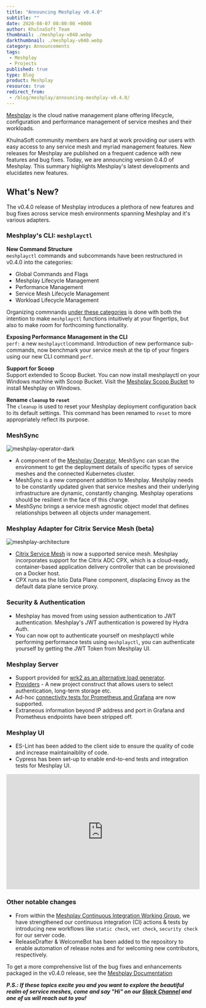 ```yaml
---
title: "Announcing Meshplay v0.4.0"
subtitle: ""
date: 2020-08-07 08:00:00 +0000
author: KhulnaSoft Team
thumbnail: ./meshplay-v040.webp
darkthumbnail: ./meshplay-v040.webp
category: Announcements
tags:
 - Meshplay
 - Projects
published: true
type: Blog
product: Meshplay
resource: true
redirect_from:
 - /blog/meshplay/announcing-meshplay-v0.4.0/
---
```



<BlogWrapper>

[Meshplay](https://meshplay.khulnasoft.com) is the cloud native management plane offering lifecycle, configuration and performance management of service meshes and their workloads.

KhulnaSoft community members are hard at work providing our users with easy access to any service mesh and myriad management features. New releases for Meshplay are published on a frequent cadence with new features and bug fixes. Today, we are announcing version 0.4.0 of Meshplay. This summary highlights Meshplay's latest developments and elucidates new features.

## What's New?

The v0.4.0 release of Meshplay introduces a plethora of new features and bug fixes across service mesh environments spanning Meshplay and it's various adapters.

### Meshplay's CLI: `meshplayctl`
**New Command Structure**<br/>
`meshplayctl` commands and subcommands have been restructured in v0.4.0 into the categories:
- Global Commands and Flags
- Meshplay Lifecycle Management
- Performance Management
- Service Mesh Lifecycle Management
- Workload Lifecycle Management

Organizing commnands [under these categories](https://docs.meshplay.khulnasoft.com/reference/meshplayctl) is done with both the intention to make `meshplayctl` functions intuitively at your fingertips, but also to make room for forthcoming functionality.

**Exposing Performance Management in the CLI**<br/>
`perf:` a new `meshplayctl`command. Introduction of new performance sub-commands, now benchmark your service mesh at the tip of your fingers using our new CLI command `perf`.

**Support for Scoop** <br/>
Support extended to Scoop Bucket. You can now install meshplayctl on your Windows machine with Scoop Bucket. Visit the [Meshplay Scoop Bucket](https://github.com/khulnasoft/scoop-bucket) to install Meshplay on Windows.

**Rename `cleanup` to `reset`**<br/>
The `cleanup` is used to reset your Meshplay deployment configuration back to its default settings. This command has been renamed to `reset` to more appropriately reflect its purpose.

### MeshSync<br/>
<img src={operator} class="image-right" alt="meshplay-operator-dark" />

-  A component of the [Meshplay Operator](https://github.com/khulnasoft/meshplay-operator), MeshSync can scan the environment to get the deployment details of specific types of service meshes and the connected Kubernetes cluster.
-  MeshSync is a new component addition to Meshplay. Meshplay needs to be constantly updated given that service meshes and their underlying infrastructure are dynamic, constantly changing.  Meshplay operations should be resilient in the face of this change.
-  MeshSync brings a service mesh agnostic object model that defines relationships between all objects under management.

### Meshplay Adapter for Citrix Service Mesh (beta)<br/>

<img src={MeshplayArchitecture} class="image-right" alt="meshplay-architecture" />

- [Citrix Service Mesh](https://github.com/khulnasoft/meshplay-cpx) is now a supported service mesh. Meshplay incorporates support for the Citrix ADC CPX, which is a cloud-ready, container-based application delivery controller that can be provisioned on a Docker host.
- CPX runs as the Istio Data Plane component, displacing Envoy as the default data plane service proxy.<br/>

### Security & Authentication

- Meshplay has moved from using session authentication to JWT authentication. Meshplay's JWT authentication is powered by Hydra Auth.
- You can now opt to authenticate yourself on meshplayctl while performing performance tests using `meshplayctl`, you can authenticate yourself by getting the JWT Token from Meshplay UI.

### Meshplay Server

- Support provided for [wrk2 as an alternative load generator](https://docs.meshplay.khulnasoft.com/functionality/performance-management#load-generators).
- [Providers](https://docs.meshplay.khulnasoft.com/extensibility) - A new project construct that allows users to select authentication, long-term storage etc.
- Ad-hoc [connectivity tests for Prometheus and Grafana](https://docs.meshplay.khulnasoft.com/functionality/performance-management#grafana-and-meshplay) are now supported.
- Extraneous information beyond IP address and port in Grafana and Prometheus endpoints have been stripped off.

### Meshplay UI

- ES-Lint has been added to the client side to ensure the quality of code and increase maintainaiblity of code.
- Cypress has been set-up to enable end-to-end tests and integration tests for Meshplay UI.

<center><iframe frameborder="0" width="100%" height="300" allowfullscreen={true} mozallowfullscreen="true" webkitallowfullscreen="true"frameborder="0" width="100%" height="300" allowfullscreen={true} mozallowfullscreen="true" webkitallowfullscreen="true" src="https://www.youtube.com/embed/ds9D2KgZKxo" loading="lazy"></iframe></center>


### Other notable changes

- From within the [Meshplay Continuous Integration Working Group](https://www.youtube.com/watch?v=ds9D2KgZKxo&list=PL3A-A6hPO2IM7rYiKxG4l3eQNc6X3IUex), we have strengthened our continuous integration (CI) actions & tests by introducing new workflows like `static check`, `vet check`, `security check` for our server code.
- ReleaseDrafter & WelcomeBot has been added to the repository to enable automation of release notes and for welcoming new contributors, respectively.

To get a more comprehensive list of the bug fixes and enhancements packaged in the v0.4.0 release, see the [Meshplay Documentation](https://docs.meshplay.khulnasoft.com/project/releases)


_**P.S.: If these topics excite you and you want to explore the beautiful realm of service meshes, come and say "Hi" on our [Slack Channel](http://slack.khulnasoft.com) and one of us will reach out to you!**_

</BlogWrapper>
